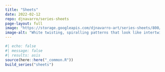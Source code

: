 ```yaml
---
title: "Sheets"
date: 2022-02-12
repo: djnavarro/series-sheets
page-layout: full
image: "https://storage.googleapis.com/djnavarro-art/series-sheets/800/pollen_26_2614.jpg"
image-alt: "White twisting, spiralling patterns that look like intertwined ribbons against a red, orange, and tan background"
---
```

   
::: {.grid}
  
```r
#| echo: false
#| message: false
#| results: asis
source(here::here("_common.R"))
build_series("sheets")
```
   
:::
   
